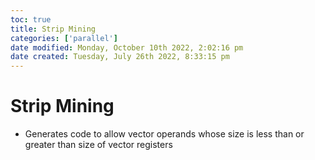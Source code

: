 ```yaml
---
toc: true
title: Strip Mining
categories: ['parallel']
date modified: Monday, October 10th 2022, 2:02:16 pm
date created: Tuesday, July 26th 2022, 8:33:15 pm
---
```


# Strip Mining
- Generates code to allow vector operands whose size is less than or greater than size of vector registers



